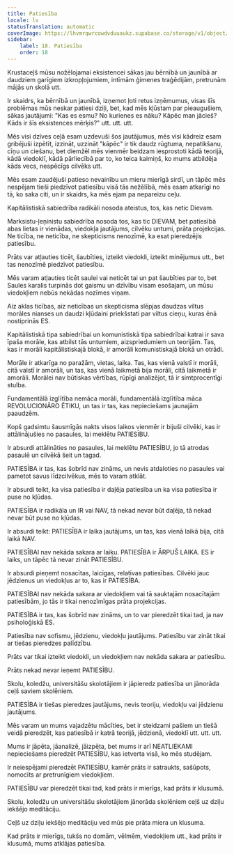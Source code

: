 ```yaml
---
title: Patiesība
locale: lv
statusTranslation: automatic
coverImage: https://lhvmrqwrcowdvduuaukz.supabase.co/storage/v1/object/public/strapi-uploads/small_cover-educacion-fundamental.webp-2d51a7828a2b1309555be27f7e2a61a0.webp
sidebar:
    label: 18. Patiesība
    order: 18
---
```

Krustaceļš mūsu nožēlojamai eksistencei sākas jau bērnībā un jaunībā ar daudziem garīgiem izkropļojumiem, intīmām ģimenes traģēdijām, pretrunām mājās un skolā utt.

Ir skaidrs, ka bērnībā un jaunībā, izņemot ļoti retus izņēmumus, visas šīs problēmas mūs neskar patiesi dziļi, bet, kad mēs kļūstam par pieaugušiem, sākas jautājumi: "Kas es esmu? No kurienes es nāku? Kāpēc man jācieš? Kāds ir šīs eksistences mērķis?" utt. utt. utt.

Mēs visi dzīves ceļā esam uzdevuši šos jautājumus, mēs visi kādreiz esam gribējuši izpētīt, izzināt, uzzināt "kāpēc" ir tik daudz rūgtuma, nepatikšanu, cīņu un ciešanu, bet diemžēl mēs vienmēr beidzam iesprostoti kādā teorijā, kādā viedoklī, kādā pārliecībā par to, ko teica kaimiņš, ko mums atbildēja kāds vecs, nespēcīgs cilvēks utt.

Mēs esam zaudējuši patieso nevainību un mieru mierīgā sirdī, un tāpēc mēs nespējam tieši piedzīvot patiesību visā tās nežēlībā, mēs esam atkarīgi no tā, ko saka citi, un ir skaidrs, ka mēs ejam pa nepareizu ceļu.

Kapitālistiskā sabiedrība radikāli nosoda ateistus, tos, kas netic Dievam.

Marksistu-ļeņinistu sabiedrība nosoda tos, kas tic DIEVAM, bet patiesībā abas lietas ir vienādas, viedokļa jautājums, cilvēku untumi, prāta projekcijas. Ne ticība, ne neticība, ne skepticisms nenozīmē, ka esat pieredzējis patiesību.

Prāts var atļauties ticēt, šaubīties, izteikt viedokli, izteikt minējumus utt., bet tas nenozīmē piedzīvot patiesību.

Mēs varam atļauties ticēt saulei vai neticēt tai un pat šaubīties par to, bet Saules karalis turpinās dot gaismu un dzīvību visam esošajam, un mūsu viedokļiem nebūs nekādas nozīmes viņam.

Aiz aklas ticības, aiz neticības un skepticisma slēpjas daudzas viltus morāles nianses un daudzi kļūdaini priekšstati par viltus cieņu, kuras ēnā nostiprinās ES.

Kapitālistiskā tipa sabiedrībai un komunistiskā tipa sabiedrībai katrai ir sava īpaša morāle, kas atbilst tās untumiem, aizspriedumiem un teorijām. Tas, kas ir morāli kapitālistiskajā blokā, ir amorāli komunistiskajā blokā un otrādi.

Morāle ir atkarīga no paražām, vietas, laika. Tas, kas vienā valstī ir morāli, citā valstī ir amorāli, un tas, kas vienā laikmetā bija morāli, citā laikmetā ir amorāli. Morālei nav būtiskas vērtības, rūpīgi analizējot, tā ir simtprocentīgi stulba.

Fundamentālā izglītība nemāca morāli, fundamentālā izglītība māca REVOLUCIONĀRO ĒTIKU, un tas ir tas, kas nepieciešams jaunajām paaudzēm.

Kopš gadsimtu šausmīgās nakts visos laikos vienmēr ir bijuši cilvēki, kas ir attālinājušies no pasaules, lai meklētu PATIESĪBU.

Ir absurdi attālināties no pasaules, lai meklētu PATIESĪBU, jo tā atrodas pasaulē un cilvēkā šeit un tagad.

PATIESĪBA ir tas, kas šobrīd nav zināms, un nevis atdaloties no pasaules vai pametot savus līdzcilvēkus, mēs to varam atklāt.

Ir absurdi teikt, ka visa patiesība ir daļēja patiesība un ka visa patiesība ir puse no kļūdas.

PATIESĪBA ir radikāla un IR vai NAV, tā nekad nevar būt daļēja, tā nekad nevar būt puse no kļūdas.

Ir absurdi teikt: PATIESĪBA ir laika jautājums, un tas, kas vienā laikā bija, citā laikā NAV.

PATIESĪBAI nav nekāda sakara ar laiku. PATIESĪBA ir ĀRPUŠ LAIKA. ES ir laiks, un tāpēc tā nevar zināt PATIESĪBU.

Ir absurdi pieņemt nosacītas, laicīgas, relatīvas patiesības. Cilvēki jauc jēdzienus un viedokļus ar to, kas ir PATIESĪBA.

PATIESĪBAI nav nekāda sakara ar viedokļiem vai tā sauktajām nosacītajām patiesībām, jo tās ir tikai nenozīmīgas prāta projekcijas.

PATIESĪBA ir tas, kas šobrīd nav zināms, un to var pieredzēt tikai tad, ja nav psiholoģiskā ES.

Patiesība nav sofismu, jēdzienu, viedokļu jautājums. Patiesību var zināt tikai ar tiešas pieredzes palīdzību.

Prāts var tikai izteikt viedokli, un viedokļiem nav nekāda sakara ar patiesību.

Prāts nekad nevar ieņemt PATIESĪBU.

Skolu, koledžu, universitāšu skolotājiem ir jāpieredz patiesība un jānorāda ceļš saviem skolēniem.

PATIESĪBA ir tiešas pieredzes jautājums, nevis teoriju, viedokļu vai jēdzienu jautājums.

Mēs varam un mums vajadzētu mācīties, bet ir steidzami pašiem un tiešā veidā pieredzēt, kas patiesībā ir katrā teorijā, jēdzienā, viedoklī utt. utt. utt.

Mums ir jāpēta, jāanalizē, jāizpēta, bet mums ir arī NEATLIEKAMI nepieciešams pieredzēt PATIESĪBU, kas ietverta visā, ko mēs studējam.

Ir neiespējami pieredzēt PATIESĪBU, kamēr prāts ir satraukts, sašūpots, nomocīts ar pretrunīgiem viedokļiem.

PATIESĪBU var pieredzēt tikai tad, kad prāts ir mierīgs, kad prāts ir klusumā.

Skolu, koledžu un universitāšu skolotājiem jānorāda skolēniem ceļš uz dziļu iekšējo meditāciju.

Ceļš uz dziļu iekšējo meditāciju ved mūs pie prāta miera un klusuma.

Kad prāts ir mierīgs, tukšs no domām, vēlmēm, viedokļiem utt., kad prāts ir klusumā, mums atklājas patiesība.

